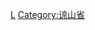 {{Navbox
|bodyclass=hlist

|state      = autocollapse<!--autocollapse、uncollapsed、collapsed、plain、off-->
|name       = 谅山省行政区划
|title      = [[越南]][[谅山省]]行政区划
|image      = [[file:Flag of Vietnam.svg|border|50px|越南国旗]]
|above      =
|abovestyle = 
|listclass  = hlist

|group1 = [[省辖市]]（1）
| list1 =
*[[谅山市]]
|group2 = [[县]]（10）
| list2 =
*[[北山县]]
*[[平嘉县]]
*[[高禄县]]
*[[枝陵县]]
*[[定立县]]
*[[右陇县]]
*[[禄平县]]
*[[长定县]]
*[[文朗县]]
*[[文关县]]
|belowstyle = text-align: left;
|below      = 参阅：[[越南县级以上行政区列表]]
}}<noinclude>
[[Category:越南二级行政区模板|L]]
[[Category:谅山省]]
</noinclude>